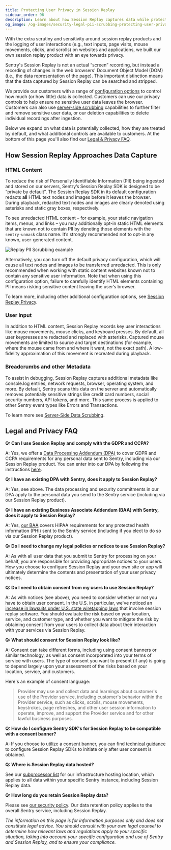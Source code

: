 ```yaml
---
title: Protecting User Privacy in Session Replay
sidebar_order: 96
description: Learn about how Session Replay captures data while protecting user privacy.
og_image: /og-images/security-legal-pii-scrubbing-protecting-user-privacy.png
---
```


<Include name="session-replay-web-report-bug.mdx" />

With the extra scrutiny and sensitivity around session replay products and the logging of user interactions (e.g., text inputs, page visits, mouse movements, clicks, and scrolls) on websites and applications, we built our own session replay product with an eye towards privacy.

Sentry's Session Replay is not an actual “screen” recording, but instead a recording of changes in the web browsers' Document Object Model (DOM) (i.e., the data representation of the page). This important distinction means that the data captured by Session Replay can be searched and stripped.

We provide our customers with a range of [configuration options](/platforms/javascript/session-replay/privacy/) to control how much (or how little) data is collected. Customers can use our privacy controls to help ensure no sensitive user data leaves the browser. Customers can also use [server-side scrubbing](/security-legal-pii/scrubbing/server-side-scrubbing/) capabilities to further filter and remove sensitive user data, or our deletion capabilities to delete individual recordings after ingestion.

Below we expand on what data is potentially collected, how they are treated by default, and what additional controls are available to customers. At the bottom of this page you'll also find our [Legal & Privacy FAQ](#legal-and-privacy-faq).

## How Session Replay Approaches Data Capture

### HTML Content

To reduce the risk of Personally Identifiable Information (PII) being ingested and stored on our servers, Sentry’s Session Replay SDK is designed to be “private by default”. The Session Replay SDK in its default configuration redacts **all** HTML text nodes and images before it leaves the browser. During playback, redacted text nodes and images are clearly denoted using asterisks and static gray boxes, respectively.

To see unredacted HTML content – for example, your static navigation items, menus, and links – you may additionally opt-in static HTML elements that are known not to contain PII by denoting those elements with the `sentry-unmask` class name. It’s strongly recommended not to opt-in any known, user-generated content.

![Replay PII Scrubbing example](./img/Replay-PIIScrubbing.png)

Alternatively, you can turn off the default privacy configuration, which will cause all text nodes and images to be transferred unredacted. This is only recommended when working with static content websites known not to contain any sensitive user information. Note that when using this configuration option, failure to carefully identify HTML elements containing PII means risking sensitive content leaving the user’s browser.

To learn more, including other additional configuration options, see [Session Replay Privacy](/platforms/javascript/session-replay/privacy/).

### User Input

In addition to HTML content, Session Replay records key user interactions like mouse movements, mouse clicks, and keyboard presses. By default, all user keypresses are redacted and replaced with asterisks. Captured mouse movements are limited to source and target destinations (for example, where the mouse came from and where it went, not the exact path). A low-fidelity approximation of this movement is recreated during playback.

### Breadcrumbs and other Metadata

To assist in debugging, Session Replay captures additional metadata like console.log entries, network requests, browser, operating system, and more. By default, Sentry scans this data on the server and automatically removes potentially sensitive strings like credit card numbers, social security numbers, API tokens, and more. This same process is applied to other Sentry event types like Errors and Transactions.

To learn more see [Server-Side Data Scrubbing](/security-legal-pii/scrubbing/server-side-scrubbing/).

## Legal and Privacy FAQ

**Q: Can I use Session Replay and comply with the GDPR and CCPA?**

A: Yes, we offer a [Data Processing Addendum (DPA)](https://sentry.io/legal/dpa/) to cover GDPR and CCPA requirements for any personal data sent to Sentry, including via our Session Replay product. You can enter into our DPA by following the instructions [here](https://sentry.io/trust/privacy/).

**Q: I have an existing DPA with Sentry, does it apply to Session Replay?**

A: Yes, see above. The data processing and security commitments in our DPA apply to the personal data you send to the Sentry service (including via our Session Replay product).

**Q: I have an existing Business Associate Addendum (BAA) with Sentry, does it apply to Session Replay?**

A: Yes, [our BAA](https://sentry.io/legal/baa/) covers HIPAA requirements for any protected health information (PHI) sent to the Sentry service (including if you elect to do so via our Session Replay product).

**Q: Do I need to change my legal policies or notices to use Session Replay?**

A: As with all user data that you submit to Sentry for processing on your behalf, you are responsible for providing appropriate notices to your users. How you choose to configure Session Replay and your own site or app will ultimately determine the contents and presentation of your user privacy notices.

**Q: Do I need to obtain consent from my users to use Session Replay?**

A: As with notices (see above), you need to consider whether or not you have to obtain user consent. In the U.S. in particular, we've noticed an [increase in lawsuits under U.S. state wiretapping laws](https://iapp.org/resources/article/us-litigation-series-website-tracking/) that involve session replay software. You should evaluate the risk based on your location, service, and customer type, and whether you want to mitigate the risk by obtaining consent from your users to collect data about their interaction with your services via Session Replay.

**Q: What should consent for Session Replay look like?**

A: Consent can take different forms, including using consent banners or similar technology, as well as consent incorporated into your terms of service with users. The type of consent you want to present (if any) is going to depend largely upon your assessment of the risks based on your location, service, and customers.

Here's an example of consent language:

> Provider may use and collect data and learnings about customer's use of the Provider service, including customer's behavior within the Provider service, such as clicks, scrolls, mouse movements, keystrokes, page refreshes, and other user session information to operate, improve, and support the Provider service and for other lawful business purposes.

**Q: How do I configure Sentry SDK's for Session Replay to be compatible with a consent banner?**

A: If you choose to utilize a consent banner, you can find [technical guidance](https://sentry.zendesk.com/hc/en-us/articles/37358708239003-How-can-I-delay-replay-recording-until-a-user-consents) to configure Session Replay SDKs to initiate only after user consent is obtained.

**Q: Where is Session Replay data hosted?**

See our [subprocessor list](https://sentry.io/legal/subprocessors/) for our infrastructure hosting location, which applies to all data within your specific Sentry instance, including Session Replay data.

**Q: How long do you retain Session Replay data?**

Please see [our security policy](https://sentry.io/security/). Our data retention policy applies to the overall Sentry service, including Session Replay.

*The information on this page is for information purposes only and does not constitute legal advice. You should consult with your own legal counsel to determine how relevant laws and regulations apply to your specific situation, taking into account your specific configuration and use of Sentry and Session Replay, and to ensure your compliance.*
